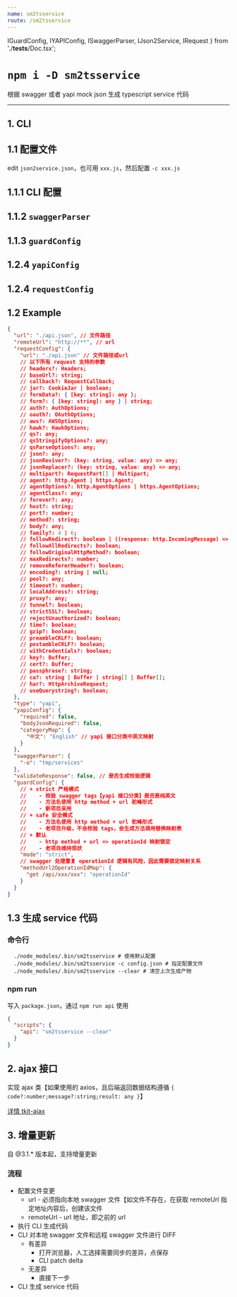 ```yaml
---
name: sm2tsservice
route: /sm2tsservice
---
```


  IGuardConfig,
  IYAPIConfig,
  ISwaggerParser,
  IJson2Service,
  IRequest
} from './__tests__/Doc.tsx';

# `npm i -D sm2tsservice`

根据 swagger 或者 yapi mock json 生成 typescript service 代码


<Update />

---

## 1. CLI

## 1.1 配置文件

edit `json2service.json`，也可用 `xxx.js`，然后配置 `-c xxx.js`

## 1.1.1 CLI 配置

<Props of={IJson2Service} />

## 1.1.2 `swaggerParser`

<Props of={ISwaggerParser} />

## 1.1.3 `guardConfig`

<Props of={IGuardConfig} />

## 1.2.4 `yapiConfig`

<Props of={IYAPIConfig} />

## 1.2.4 `requestConfig`

<Props of={IRequest} />

## 1.2 Example

```json
{
  "url": "./api.json", // 文件路径
  "remoteUrl": "http://**", // url
  "requestConfig": {
    "url": "./api.json" // 文件路径或url
    // 以下所有 request 支持的参数
    // headers?: Headers;
    // baseUrl?: string;
    // callback?: RequestCallback;
    // jar?: CookieJar | boolean;
    // formData?: { [key: string]: any };
    // form?: { [key: string]: any } | string;
    // auth?: AuthOptions;
    // oauth?: OAuthOptions;
    // aws?: AWSOptions;
    // hawk?: HawkOptions;
    // qs?: any;
    // qsStringifyOptions?: any;
    // qsParseOptions?: any;
    // json?: any;
    // jsonReviver?: (key: string, value: any) => any;
    // jsonReplacer?: (key: string, value: any) => any;
    // multipart?: RequestPart[] | Multipart;
    // agent?: http.Agent | https.Agent;
    // agentOptions?: http.AgentOptions | https.AgentOptions;
    // agentClass?: any;
    // forever?: any;
    // host?: string;
    // port?: number;
    // method?: string;
    // body?: any;
    // family?: 4 | 6;
    // followRedirect?: boolean | ((response: http.IncomingMessage) => boolean);
    // followAllRedirects?: boolean;
    // followOriginalHttpMethod?: boolean;
    // maxRedirects?: number;
    // removeRefererHeader?: boolean;
    // encoding?: string | null;
    // pool?: any;
    // timeout?: number;
    // localAddress?: string;
    // proxy?: any;
    // tunnel?: boolean;
    // strictSSL?: boolean;
    // rejectUnauthorized?: boolean;
    // time?: boolean;
    // gzip?: boolean;
    // preambleCRLF?: boolean;
    // postambleCRLF?: boolean;
    // withCredentials?: boolean;
    // key?: Buffer;
    // cert?: Buffer;
    // passphrase?: string;
    // ca?: string | Buffer | string[] | Buffer[];
    // har?: HttpArchiveRequest;
    // useQuerystring?: boolean;
  },
  "type": "yapi",
  "yapiConfig": {
    "required": false,
    "bodyJsonRequired": false,
    "categoryMap": {
      "中文": "English" // yapi 接口分类中英文映射
    }
  },
  "swaggerParser": {
    "-o": "tmp/services"
  },
  "validateResponse": false, // 是否生成校验逻辑
  "guardConfig": {
    // + strict 严格模式
    //    - 校验 swagger tags【yapi 接口分类】是否是纯英文
    //    - 方法名使用 http method + url 驼峰形式
    //    - 新项目采用
    // + safe 安全模式
    //    - 方法名使用 http method + url 驼峰形式
    //    - 老项目升级，不会校验 tags，会生成方法调用替换映射表
    // + 默认
    //    - http method + url => operationId 映射锁定
    //    - 老项目维持现状
    "mode": "strict",
    // swagger 处理重复 operationId 逻辑有风险，因此需要锁定映射关系
    "methodUrl2OperationIdMap": {
      "get /api/xxx/xxx": "operationId"
    }
  }
}
```

## 1.3 生成 service 代码

### 命令行

```shell
  ./node_modules/.bin/sm2tsservice # 使用默认配置
  ./node_modules/.bin/sm2tsservice -c config.json # 指定配置文件
  ./node_modules/.bin/sm2tsservice --clear # 清空上次生成产物
```

### npm run

写入 `package.json`，通过 `npm run api` 使用

```json
{
  "scripts": {
    "api": "sm2tsservice --clear"
  }
}
```

## 2. ajax 接口

实现 ajax 类【如果使用的 axios，且后端返回数据结构遵循 `{ code?:number;message?:string;result: any }`】

[详情 tkit-ajax](https://www.npmjs.com/package/tkit-ajax)

## 3. 增量更新

自 @3.1.\* 版本起，支持增量更新

### 流程

- 配置文件变更
  - url - 必须指向本地 swagger 文件【如文件不存在，在获取 remoteUrl 指定地址内容后，创建该文件
  - remoteUrl - url 地址，即之前的 url
- 执行 CLI 生成代码
- CLI 对本地 swagger 文件和远程 swagger 文件进行 DIFF
  - 有差异
    - 打开浏览器，人工选择需要同步的差异，点保存
    - CLI patch delta
  - 无差异
    - 直接下一步
- CLI 生成 service 代码
